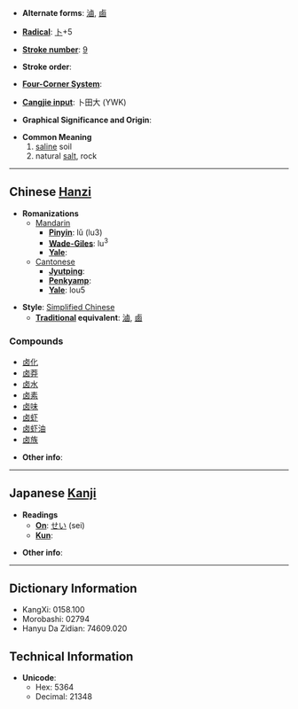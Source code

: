 * '''Alternate forms''': [[滷]], [[鹵]]

* '''[[Wiktionary:Chinese radical index| Radical]]''': [[Wiktionary:Chinese radical index 卜|卜]]+5

* '''[[Wiktionary:Chinese total strokes index|Stroke number]]''': [[Wiktionary:Chinese total strokes index 9|9]]

* '''Stroke order''': 

* '''[[Wiktionary:Chinese four corner index|Four-Corner System]]''': 

* '''[[Wiktionary:Chinese Cangjie index|Cangjie input]]''': 卜田大 (YWK)

* '''Graphical Significance and Origin''': 

* '''Common Meaning'''
*# [[saline]] soil
*# natural [[salt]], rock

----

== Chinese [[Hanzi]] ==

* '''Romanizations'''
** [[Mandarin]]
*** '''[[Pinyin]]''': lǔ (lu3)
*** '''[[Wade-Giles]]''': lu<sup>3</sup>
*** '''[[Yale]]''': 
**[[Cantonese]]
***'''[[Jyutping]]''':
***'''[[Penkyamp]]''': 
***'''[[Yale]]''': lou5

* '''Style''': [[Simplified Chinese]] 
** '''[[Traditional Chinese|Traditional]] equivalent''': [[滷]], [[鹵]]

===Compounds===
*[[卤化]]
*[[卤莽]]
*[[卤水]]
*[[卤素]]
*[[卤味]]
*[[卤虾]]
*[[卤虾油]]
*[[卤族]]

* '''Other info''': 

----

== Japanese [[Kanji]] ==

* '''Readings'''
** '''[[On]]''': [[せい]] (sei)
** '''[[Kun]]''': 

* '''Other info''':  

----

== Dictionary Information ==

* KangXi: 0158.100
* Morobashi: 02794
* Hanyu Da Zidian: 74609.020

== Technical Information ==

* '''Unicode''':
** Hex: 5364
** Decimal: 21348
